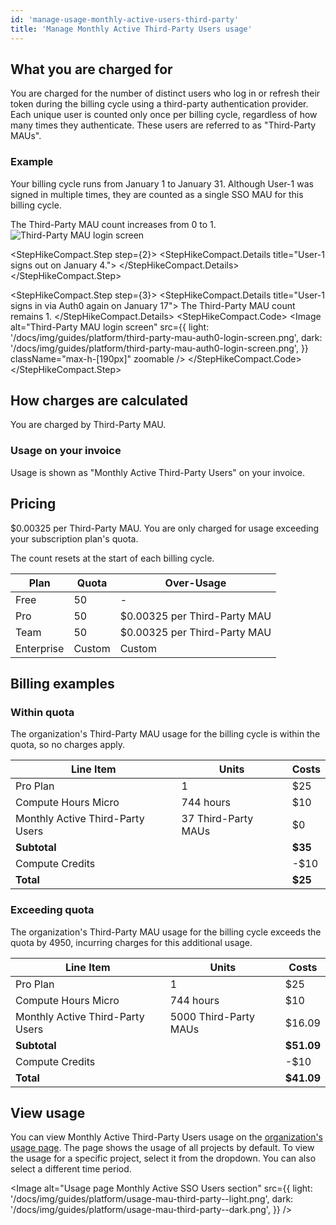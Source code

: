 ```yaml
---
id: 'manage-usage-monthly-active-users-third-party'
title: 'Manage Monthly Active Third-Party Users usage'
---
```


## What you are charged for
You are charged for the number of distinct users who log in or refresh their token during the billing cycle using a third-party authentication provider. Each unique user is counted only once per billing cycle, regardless of how many times they authenticate. These users are referred to as "Third-Party MAUs".

### Example
Your billing cycle runs from January 1 to January 31. Although User-1 was signed in multiple times, they are counted as a single SSO MAU for this billing cycle.

<StepHikeCompact>
  <StepHikeCompact.Step step={1}>
    <StepHikeCompact.Details title="User-1 signs in via Auth0 on January 3">
      The Third-Party MAU count increases
      from 0 to 1.
    </StepHikeCompact.Details>
    <StepHikeCompact.Code>
      <Image
        alt="Third-Party MAU login screen"
        src={{
          light: '/docs/img/guides/platform/third-party-mau-auth0-login-screen.png',
          dark: '/docs/img/guides/platform/third-party-mau-auth0-login-screen.png',
        }}
        className="max-h-[190px]"
        zoomable
      />
    </StepHikeCompact.Code>
  </StepHikeCompact.Step>

  <StepHikeCompact.Step step={2}>
    <StepHikeCompact.Details title="User-1 signs out on January 4.">
    </StepHikeCompact.Details>
  </StepHikeCompact.Step>

  <StepHikeCompact.Step step={3}>
    <StepHikeCompact.Details title="User-1 signs in via Auth0 again on January 17">
      The Third-Party MAU count remains 1.
    </StepHikeCompact.Details>
    <StepHikeCompact.Code>
      <Image
        alt="Third-Party MAU login screen"
        src={{
          light: '/docs/img/guides/platform/third-party-mau-auth0-login-screen.png',
          dark: '/docs/img/guides/platform/third-party-mau-auth0-login-screen.png',
        }}
        className="max-h-[190px]"
        zoomable
      />
    </StepHikeCompact.Code>
  </StepHikeCompact.Step>
</StepHikeCompact>

## How charges are calculated
You are charged by Third-Party MAU.

### Usage on your invoice
Usage is shown as "Monthly Active Third-Party Users" on your invoice.

## Pricing
$0.00325 per Third-Party MAU. You are only charged for usage exceeding your subscription plan's quota.

<Admonition type="note">
  The count resets at the start of each billing cycle.
</Admonition>

| Plan       | Quota  | Over-Usage                   |
|------------|--------|------------------------------|
| Free       | 50     | -                            |
| Pro        | 50     | $0.00325 per Third-Party MAU |
| Team       | 50     | $0.00325 per Third-Party MAU |
| Enterprise | Custom | Custom                       |

## Billing examples
### Within quota
The organization's Third-Party MAU usage for the billing cycle is within the quota, so no charges apply.

| Line Item                        | Units               | Costs   |
|----------------------------------|---------------------|---------|
| Pro Plan                         | 1                   | $25     |
| Compute Hours Micro              | 744 hours           | $10     |
| Monthly Active Third-Party Users | 37 Third-Party MAUs | $0      |
| **Subtotal**                     |                     | **$35** |
| Compute Credits                  |                     | -$10    |
| **Total**                        |                     | **$25** |

### Exceeding quota
The organization's Third-Party MAU usage for the billing cycle exceeds the quota by 4950, incurring charges for this additional usage.

| Line Item                        | Units                 | Costs      |
|----------------------------------|-----------------------|------------|
| Pro Plan                         | 1                     | $25        |
| Compute Hours Micro              | 744 hours             | $10        |
| Monthly Active Third-Party Users | 5000 Third-Party MAUs | $16.09     |
| **Subtotal**                     |                       | **$51.09** |
| Compute Credits                  |                       | -$10       |
| **Total**                        |                       | **$41.09** |

## View usage
You can view Monthly Active Third-Party Users usage on the [organization's usage page](https://supabase.com/dashboard/org/_/usage). The page shows the usage of all projects by default. To view the usage for a specific project, select it from the dropdown. You can also select a different time period.

<Image
  alt="Usage page Monthly Active SSO Users section"
  src={{
    light: '/docs/img/guides/platform/usage-mau-third-party--light.png',
    dark: '/docs/img/guides/platform/usage-mau-third-party--dark.png',
  }}
/>